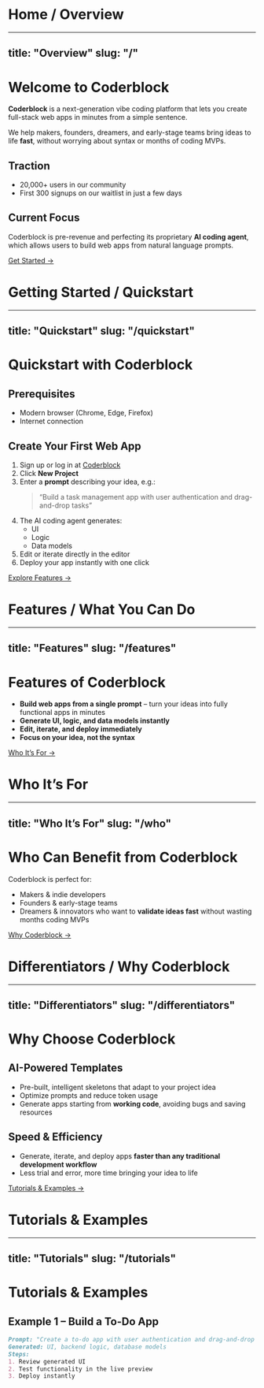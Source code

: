 # Home / Overview
---
title: "Overview"
slug: "/"
---

# Welcome to Coderblock

**Coderblock** is a next-generation vibe coding platform that lets you create full-stack web apps in minutes from a simple sentence.  

We help makers, founders, dreamers, and early-stage teams bring ideas to life **fast**, without worrying about syntax or months of coding MVPs.

## Traction
- 20,000+ users in our community  
- First 300 signups on our waitlist in just a few days  

## Current Focus
Coderblock is pre-revenue and perfecting its proprietary **AI coding agent**, which allows users to build web apps from natural language prompts.

[Get Started →](/quickstart)

# Getting Started / Quickstart
---
title: "Quickstart"
slug: "/quickstart"
---

# Quickstart with Coderblock

## Prerequisites
- Modern browser (Chrome, Edge, Firefox)  
- Internet connection  

## Create Your First Web App
1. Sign up or log in at [Coderblock](https://coderblock.com)  
2. Click **New Project**  
3. Enter a **prompt** describing your idea, e.g.:  
   > “Build a task management app with user authentication and drag-and-drop tasks”  
4. The AI coding agent generates:  
   - UI  
   - Logic  
   - Data models  
5. Edit or iterate directly in the editor  
6. Deploy your app instantly with one click  

[Explore Features →](/features)

# Features / What You Can Do
---
title: "Features"
slug: "/features"
---

# Features of Coderblock

- **Build web apps from a single prompt** – turn your ideas into fully functional apps in minutes  
- **Generate UI, logic, and data models instantly**  
- **Edit, iterate, and deploy immediately**  
- **Focus on your idea, not the syntax**  

[Who It’s For →](/who)

# Who It’s For
---
title: "Who It’s For"
slug: "/who"
---

# Who Can Benefit from Coderblock

Coderblock is perfect for:  
- Makers & indie developers  
- Founders & early-stage teams  
- Dreamers & innovators who want to **validate ideas fast** without wasting months coding MVPs  

[Why Coderblock →](/differentiators)

# Differentiators / Why Coderblock
---
title: "Differentiators"
slug: "/differentiators"
---

# Why Choose Coderblock

## AI-Powered Templates
- Pre-built, intelligent skeletons that adapt to your project idea  
- Optimize prompts and reduce token usage  
- Generate apps starting from **working code**, avoiding bugs and saving resources  

## Speed & Efficiency
- Generate, iterate, and deploy apps **faster than any traditional development workflow**  
- Less trial and error, more time bringing your idea to life  

[Tutorials & Examples →](/tutorials)

# Tutorials & Examples
---
title: "Tutorials"
slug: "/tutorials"
---

# Tutorials & Examples

## Example 1 – Build a To-Do App
```markdown
Prompt: "Create a to-do app with user authentication and drag-and-drop tasks"
Generated: UI, backend logic, database models
Steps:
1. Review generated UI
2. Test functionality in the live preview
3. Deploy instantly
